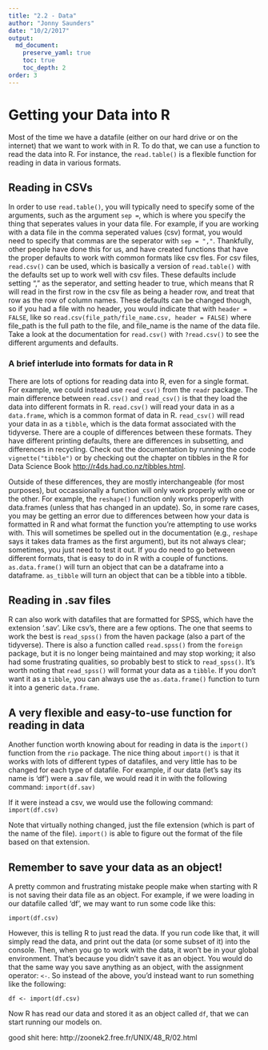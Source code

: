```yaml
---
title: "2.2 - Data"
author: "Jonny Saunders"
date: "10/2/2017"
output: 
  md_document:
    preserve_yaml: true
    toc: true
    toc_depth: 2
order: 3
---
```

# Getting your Data into R

Most of the time we have a datafile (either on our hard drive or on the internet) that we want to work with in R. To do that, we can use a function to read the data into R. For instance, the `read.table()` is a flexible function for reading in data in various formats. 

## Reading in CSVs
In order to use `read.table()`, you will typically need to specify some of the arguments, such as the argument `sep = `, which is where you specify the thing that seperates values in your data file. For example, if you are working with a data file in the comma seperated values (csv) format, you would need to specify that commas are the seperator with `sep = ","`. Thankfully, other people have done this for us, and have created functions that have the proper defaults to work with common formats like csv fles. For csv files, `read.csv()` can be used, which is basically a version of `read.table()` with the defaults set up to work well with csv files. These defaults include setting "," as the seperator, and setting header to true, which means that R will read in the first row in the csv file as being a header row, and treat that row as the row of column names. These defaults can be changed though, so if you had a file with no header, you would indicate that with `header = FALSE`, like so `read.csv(file_path/file_name.csv, header = FALSE)` where file_path is the full path to the file, and file_name is the name of the data file. Take a look at the documentation for `read.csv()` with `?read.csv()` to see the different arguments and defaults.

### A brief interlude into formats for data in R
There are lots of options for reading data into R, even for a single format. For example, we could instead use `read_csv()` from the `readr` package. The main difference between `read.csv()` and `read_csv()` is that they load the data into different formats in R. `read.csv()` will read your data in as a `data.frame`, which is a common format of data in R. `read_csv()` will read your data in as a `tibble`, which is the data format associated with the tidyverse. There are a couple of differences between these formats. They have different printing defaults, there are differences in subsetting, and differences in recycling. Check out the documentation by running the code `vignette("tibble")` or by checking out the chapter on tibbles in the R for Data Science Book <http://r4ds.had.co.nz/tibbles.html>. 

Outside of these differences, they are mostly interchangeable (for most purposes), but occassionally a function will only work properly with one or the other. For example, the `reshape()` function only works properly with data.frames (unless that has changed in an update). So, in some rare cases, you may be getting an error due to differences between how your data is formatted in R and what format the function you're attempting to use works with. This will sometimes be spelled out in the documentation (e.g., `reshape` says it takes data frames as the first argument), but its not always clear; sometimes, you just need to test it out. If you do need to go between different formats, that is easy to do in R with a couple of functions. `as.data.frame()` will turn an object that can be a dataframe into a dataframe. `as_tibble` will turn an object that can be a tibble into a tibble. 

## Reading in .sav files

R can also work with datafiles that are formatted for SPSS, which have the extension '.sav'. Like csv's, there are a few options. The one that seems to work the best is `read_spss()` from the haven package (also a part of the tidyverse). There is also a function called `read.spss()` from the `foreign` package, but it is no longer being maintained and may stop working; it also had some frustrating qualities, so probably best to stick to `read_spss()`. It's worth noting that `read_spss()` will format your data as a `tibble`. If you don't want it as a `tibble`, you can always use the `as.data.frame()` function to turn it into a generic `data.frame`.

## A very flexible and easy-to-use function for reading in data

Another function worth knowing about for reading in data is the `import()` function from the `rio` package. The nice thing about `import()` is that it works with lots of different types of datafiles, and very little has to be changed for each type of datafile. For example, if our data (let's say its name is 'df') were a .sav file, we would read it in with the following command:
`import(df.sav)`

If it were instead a csv, we would use the following command:
`import(df.csv)`

Note that virtually nothing changed, just the file extension (which is part of the name of the file). `import()` is able to figure out the format of the file based on that extension.

## Remember to save your data as an object!

A pretty common and frustrating mistake people make when starting with R is not saving their data file as an object. For example, if we were loading in our datafile called 'df', we may want to run some code like this:

`import(df.csv)`

However, this is telling R to just read the data. If you run code like that, it will simply read the data, and print out the data (or some subset of it) into the console. Then, when you go to work with the data, it won't be in your global environment. That's because you didn't save it as an object. You would do that the same way you save anything as an object, with the assignment operator: `<-`. So instead of the above, you'd instead want to run something like the following:

`df <- import(df.csv)`

Now R has read our data and stored it as an object called `df`, that we can start running our models on.


good shit here: http://zoonek2.free.fr/UNIX/48_R/02.html